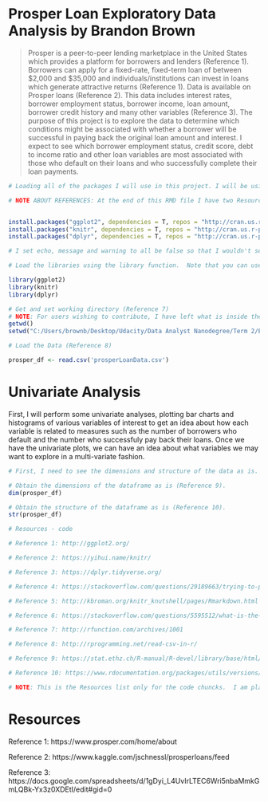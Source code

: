 Prosper Loan Exploratory Data Analysis by Brandon Brown
========================================================

> Prosper is a peer-to-peer lending marketplace in the United States which provides a platform for borrowers and lenders (Reference 1). Borrowers can apply for a fixed-rate, fixed-term loan of between $2,000 and $35,000 and individuals/institutions can invest in loans which generate attractive returns (Reference 1). Data is available on Prosper loans (Reference 2). This data includes interest rates, borrower employment status, borrower income, loan amount, borrower credit history and many other variables (Reference 3). The purpose of this project is to explore the data to determine which conditions might be associated with whether a borrower will be successful in paying back the original loan amount and interest. I expect to see which borrower employment status, credit score, debt to income ratio and other loan variables are most associated with those who default on their loans and who successfully complete their loan payments.



```r
# Loading all of the packages I will use in this project. I will be using ggplot2 to construct plots (Reference 1), knitr to put the R markdown document into an HTML document (Reference 2) and dplyr to mutate and transform the data (Reference 3).  I had to add a repos section to get the knitting of the html file to complete (Reference 4).  

# NOTE ABOUT REFERENCES: At the end of this RMD file I have two Resources sections.  The first is inside of an R chunck and is only for code inside R chuncks.  The second is outside the R chunck and is only for analyses and paragraphs outside the R chuncks.  I did this so that references for code inside the R chuncks wouldn't be visible in a knitted HTML file if users want to knit together the file. 


install.packages("ggplot2", dependencies = T, repos = "http://cran.us.r-project.org") 
install.packages("knitr", dependencies = T, repos = "http://cran.us.r-project.org")
install.packages("dplyr", dependencies = T, repos = "http://cran.us.r-project.org")

# I set echo, message and warning to all be false so that I wouldn't see the code in the HTML document or any warning messages (Reference 5)

# Load the libraries using the library function.  Note that you can use ? in front of any command I use to see what the command does.  This tells what the command does (Reference 6).

library(ggplot2)
library(knitr)
library(dplyr)

# Get and set working directory (Reference 7)
# NOTE: For users wishing to contribute, I have left what is inside the parentheses blank.  You will need to add the path that you have cloned the project to inside the parentheses in setwd.
getwd()
setwd("C:/Users/brownb/Desktop/Udacity/Data Analyst Nanodegree/Term 2/Exploratory Data Analysis/EDA - Prosper Loan Data")
```

```r
# Load the Data (Reference 8)

prosper_df <- read.csv('prosperLoanData.csv')
```

# Univariate Analysis

First, I will perform some univariate analyses, plotting bar charts and histograms of various variables of interest to get an idea about how each variable is related to measures such as the number of borrowers who default and the number who successfuly pay back their loans.  Once we have the univariate plots, we can have an idea about what variables we may want to explore in a multi-variate fashion.

```r
# First, I need to see the dimensions and structure of the data as is.

# Obtain the dimensions of the dataframe as is (Reference 9).
dim(prosper_df)

# Obtain the structure of the dataframe as is (Reference 10).
str(prosper_df)
```


```r
# Resources - code

# Reference 1: http://ggplot2.org/

# Reference 2: https://yihui.name/knitr/

# Reference 3: https://dplyr.tidyverse.org/

# Reference 4: https://stackoverflow.com/questions/29189663/trying-to-publish-an-r-notebook-and-keep-getting-the-same-error-error-in-contri

# Reference 5: http://kbroman.org/knitr_knutshell/pages/Rmarkdown.html

# Reference 6: https://stackoverflow.com/questions/5595512/what-is-the-difference-between-require-and-library

# Reference 7: http://rfunction.com/archives/1001

# Reference 8: http://rprogramming.net/read-csv-in-r/

# Reference 9: https://stat.ethz.ch/R-manual/R-devel/library/base/html/dim.html

# Reference 10: https://www.rdocumentation.org/packages/utils/versions/3.4.3/topics/str

# NOTE: This is the Resources list only for the code chuncks.  I am placing this list inside of this chunck so that they do not appear when knitting the HTML file (for users who want to do that at the end). The only resources I want to appear when knitting the HTML file are those referenced inside the file and meant to be visible (outside the R chuncks).
```

# Resources

Reference 1: https://www.prosper.com/home/about

Reference 2: https://www.kaggle.com/jschnessl/prosperloans/feed

Reference 3: https://docs.google.com/spreadsheets/d/1gDyi_L4UvIrLTEC6Wri5nbaMmkGmLQBk-Yx3z0XDEtI/edit#gid=0